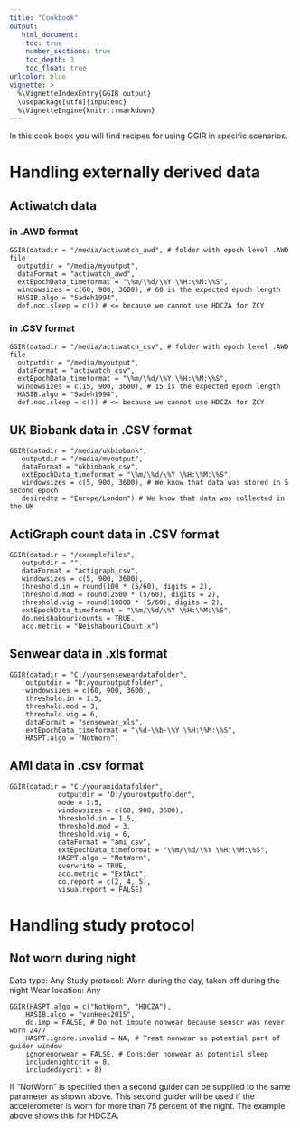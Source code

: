 ```yaml
---
title: "Cookbook"
output:
   html_document:
    toc: true
    number_sections: true
    toc_depth: 3
    toc_float: true
urlcolor: blue
vignette: >
  %\VignetteIndexEntry{GGIR output}
  \usepackage[utf8]{inputenc}
  %\VignetteEngine{knitr::rmarkdown}
---
```


In this cook book you will find recipes for using GGIR in specific scenarios.

# Handling externally derived data

## Actiwatch data

### in .AWD format

```
GGIR(datadir = "/media/actiwatch_awd", # folder with epoch level .AWD file
  outputdir = "/media/myoutput",
  dataFormat = "actiwatch_awd",
  extEpochData_timeformat = "\%m/\%d/\%Y \%H:\%M:\%S",
  windowsizes = c(60, 900, 3600), # 60 is the expected epoch length
  HASIB.algo = "Sadeh1994",
  def.noc.sleep = c()) # <= because we cannot use HDCZA for ZCY
```

### in .CSV format

```
GGIR(datadir = "/media/actiwatch_csv", # folder with epoch level .AWD file
  outputdir = "/media/myoutput",
  dataFormat = "actiwatch_csv",
  extEpochData_timeformat = "\%m/\%d/\%Y \%H:\%M:\%S",
  windowsizes = c(15, 900, 3600), # 15 is the expected epoch length
  HASIB.algo = "Sadeh1994",
  def.noc.sleep = c()) # <= because we cannot use HDCZA for ZCY
```

## UK Biobank data in .CSV format

```
GGIR(datadir = "/media/ukbiobank",
   outputdir = "/media/myoutput",
   dataFormat = "ukbiobank_csv",
   extEpochData_timeformat = "\%m/\%d/\%Y \%H:\%M:\%S",
   windowsizes = c(5, 900, 3600), # We know that data was stored in 5 second epoch
   desiredtz = "Europe/London") # We know that data was collected in the UK
```

## ActiGraph count data in .CSV format

```
GGIR(datadir = "/examplefiles",
   outputdir = "",
   dataFormat = "actigraph_csv",
   windowsizes = c(5, 900, 3600),
   threshold.in = round(100 * (5/60), digits = 2),
   threshold.mod = round(2500 * (5/60), digits = 2),
   threshold.vig = round(10000 * (5/60), digits = 2),
   extEpochData_timeformat = "\%m/\%d/\%Y \%H:\%M:\%S",
   do.neishabouricounts = TRUE,
   acc.metric = "NeishabouriCount_x")
```        
           
## Senwear data in .xls format

```
GGIR(datadir = "C:/yoursenseweardatafolder",
    outputdir = "D:/youroutputfolder",
    windowsizes = c(60, 900, 3600),
    threshold.in = 1.5,
    threshold.mod = 3,
    threshold.vig = 6,
    dataFormat = "sensewear_xls",
    extEpochData_timeformat = "\%d-\%b-\%Y \%H:\%M:\%S",
    HASPT.algo = "NotWorn")
```

## AMI data in .csv format

```
GGIR(datadir = "C:/youramidatafolder",
            outputdir = "D:/youroutputfolder",
            mode = 1:5,
            windowsizes = c(60, 900, 3600),
            threshold.in = 1.5,
            threshold.mod = 3,
            threshold.vig = 6,
            dataFormat = "ami_csv",
            extEpochData_timeformat = "\%m/\%d/\%Y \%H:\%M:\%S",
            HASPT.algo = "NotWorn",
            overwrite = TRUE,
            acc.metric = "ExtAct",
            do.report = c(2, 4, 5),
            visualreport = FALSE)
```


# Handling study protocol

## Not worn during night

Data type: Any
Study protocol: Worn during the day, taken off during the night
Wear location: Any

```
GGIR(HASPT.algo = c("NotWorn", "HDCZA"),
    HASIB.algo = "vanHees2015",
    do.imp = FALSE, # Do not impute nonwear because sensor was never worn 24/7
    HASPT.ignore.invalid = NA, # Treat nonwear as potential part of guider window
    ignorenonwear = FALSE, # Consider nonwear as potential sleep
    includenightcrit = 8,
    includedaycrit = 8)
```

If "NotWorn" is specified then a second guider can be supplied to the same parameter as shown above. This second guider will be used if the accelerometer is worn for more than 75 percent of the night. The example above shows this for HDCZA.